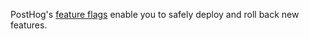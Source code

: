 PostHog's [feature flags](/docs/feature-flags) enable you to safely deploy and roll back new features.